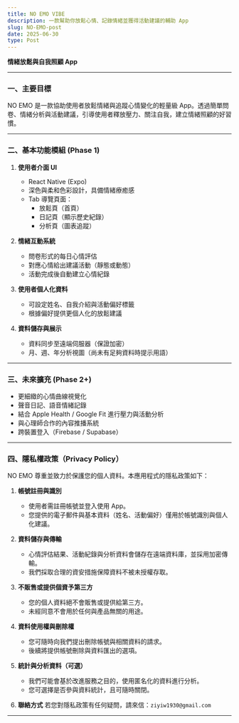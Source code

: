 ```yaml
---
title: NO EMO VIBE
description: 一款幫助你放鬆心情、記錄情緒並獲得活動建議的輔助 App
slug: NO-EMO-post
date: 2025-06-30
type: Post
---
```


**情緒放鬆與自我照顧 App**

---

### 一、主要目標

NO EMO 是一款協助使用者放鬆情緒與追蹤心情變化的輕量級 App。透過簡單問卷、情緒分析與活動建議，引導使用者釋放壓力、關注自我，建立情緒照顧的好習慣。

---

### 二、基本功能模組 (Phase 1)

1. **使用者介面 UI**
   - React Native (Expo)
   - 深色與柔和色彩設計，具備情緒療癒感
   - Tab 導覽頁面：
     - 放鬆頁（首頁）
     - 日記頁（顯示歷史紀錄）
     - 分析頁（圖表追蹤）

2. **情緒互動系統**
   - 問卷形式的每日心情評估
   - 對應心情給出建議活動（靜態或動態）
   - 活動完成後自動建立心情紀錄

3. **使用者個人化資料**
   - 可設定姓名、自我介紹與活動偏好標籤
   - 根據偏好提供更個人化的放鬆建議

4. **資料儲存與展示**
   - 資料同步至遠端伺服器（保證加密）
   - 月、週、年分析視圖（尚未有足夠資料時提示用語）

---

### 三、未來擴充 (Phase 2+)

- 更細緻的心情曲線視覺化
- 聲音日記、語音情緒記錄
- 結合 Apple Health / Google Fit 進行壓力與活動分析
- 與心理師合作的內容推播系統
- 跨裝置登入（Firebase / Supabase）

---

### 四、隱私權政策（Privacy Policy）

NO EMO 尊重並致力於保護您的個人資料。本應用程式的隱私政策如下：

1. **帳號註冊與識別**
   - 使用者需註冊帳號並登入使用 App。
   - 您提供的電子郵件與基本資料（姓名、活動偏好）僅用於帳號識別與個人化建議。

2. **資料儲存與傳輸**
   - 心情評估結果、活動紀錄與分析資料會儲存在遠端資料庫，並採用加密傳輸。
   - 我們採取合理的資安措施保障資料不被未授權存取。

3. **不販售或提供個資予第三方**
   - 您的個人資料絕不會販售或提供給第三方。
   - 未經同意不會用於任何與產品無關的用途。

4. **資料使用權與刪除權**
   - 您可隨時向我們提出刪除帳號與相關資料的請求。
   - 後續將提供帳號刪除與資料匯出的選項。

5. **統計與分析資料（可選）**
   - 我們可能會基於改進服務之目的，使用匿名化的資料進行分析。
   - 您可選擇是否參與資料統計，且可隨時關閉。

6. **聯絡方式**
   若您對隱私政策有任何疑問，請來信：`ziyiw1930@gmail.com`

---